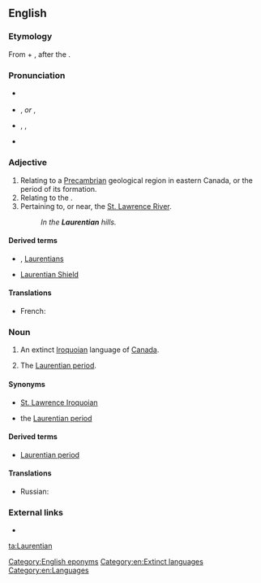 ==English==
{{wikipedia}}

===Etymology===
From {{etyl|la|en}} {{term|Laurentius||Laurence|lang=la}} + {{term|-ian|lang=en}}, after the {{term|St. Lawrence River|lang=en}}.

===Pronunciation===
* {{a|Canada}} {{IPA|/ləˈrenʃən/}}
* {{a|UK}} {{IPA|/lɒˈrɛnʃən/}}, {{X-SAMPA|/lQ"rEnS@n/}} ''or'' {{IPA|/lɒˈrɛnʃiən/}}, {{X-SAMPA|/lQ"rEnSi@n/}}
* {{a|US}} {{enPR|lä-rĕnʹshən}}, {{IPA|/lɑˈrɛnʃən/}}, {{X-SAMPA|/lA"rEnS@n/}}
* {{homophones|lang=en|Laurencian|Lawrentian}}

===Adjective===
{{en-adj|-}}

# Relating to a [[Precambrian]] geological region in eastern Canada, or the period of its formation.
# Relating to the {{w|Laurentian Mountains}}.
# Pertaining to, or near, the [[w:Saint Lawrence River|St. Lawrence River]].
#: ''In the '''Laurentian''' hills.''

====Derived terms====
* {{w|Laurentian Mountains}}, [[Laurentians]]
* [[Laurentian Shield]]

====Translations====
{{checktrans-top}}
* French: {{t+|fr|laurentien}}
{{trans-bottom}}

===Noun===
{{en-proper noun}}

# An extinct [[Iroquoian]] language of [[Canada]].
# {{context|geology|lang=en}} The [[Laurentian period]].

====Synonyms====
* {{sense|language}} [[St. Lawrence Iroquoian]]
* {{sense|geology}} the [[Laurentian period]]

====Derived terms====
* [[Laurentian period]]<!--the lower of the two divisions of the [[Archaean]] age. Synonym: the [[Laurentian]]-->

====Translations====
{{trans-top|Iroquoian language}}
* Russian: {{t-|ru|лаврентийский|tr=|sc=Cyrl}}
{{trans-mid}}
{{trans-bottom}}

{{trans-top|Laurentian period}}
{{trans-mid}}
{{trans-bottom}}

===External links===
* {{ethnologue|code=lre}}

[[Category:English eponyms]]
[[Category:en:Extinct languages]]
[[Category:en:Languages]]

[[ta:Laurentian]]